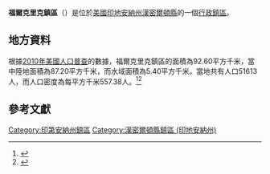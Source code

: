 {{noteTA
|G1=USState
|G2=地名
|G3=Unit
}}
{{Infobox settlement
|official_name            = 福爾克里克鎮區
|native_name = Fall Creek Township
|settlement_type          = [[行政鎮區|行政鎮區]]
|image_skyline            = 
|imagesize                = 
|image_map                = Map highlighting Fall Creek Township, Hamilton County, Indiana.svg
|mapsize                  = 250px
|pushpin_map  =USA Indiana
|pushpin_label = 福爾克里克鎮區
|pushpin_label_position   = top
|pushpin_map_caption      = 福爾克里克鎮區在印地安納州的位置
|subdivision_type         = [[世界政區索引|國家]]
|subdivision_type1        = [[美国州份|州份]]
|subdivision_type2        = [[印地安納州行政区划|縣]]
|subdivision_name         = [[美国|美国]]
|subdivision_name1        = [[印地安納州|印地安納州]]
|subdivision_name2        = [[漢密爾頓縣_(印地安納州)|漢密爾頓縣]]
|elevation_ft             = 830
|elevation_m              = 253
|timezone                 = [[北美东部時區|北美东部時區]]
|area_total_km2           = 92.60
|area_land_km2            = 87.20
|area_water_km2           = 5.40
|area_total_sq_mi         = 
|area_land_sq_mi          = 
|area_water_sq_mi         = 
|population_as_of         = [[2010年美國人口普查|2010]]
|population_footnotes     = 
|population_total         = 51613
|population_density_km2   = auto
|population_density_sq_mi = auto
|utc_offset               = -5
|coordinates              = {{coord|39|57|36|N|86|55|49|W|type:city_region:US-AL_source:GNS-enwiki|display=inline,title}}
| coor_pinpoint           = 
| coordinates_footnotes   = 
|timezone_DST             = EDT
|utc_offset_DST           = -4
|postal_code_type         = [[美國郵區編號|郵區編號]]
|postal_code              = 	

|area_code                = {{link-en|电话区号317|Area code 317|317}}
|blank_name = [[地名信息系统|GNIS ID]]
|blank_info = 453290
}}
'''福爾克里克鎮區'''（{{lang-en|Fall Creek Township}}）是位於[[美國|美國]][[印地安納州|印地安納州]][[漢密爾頓縣_(印地安納州)|漢密爾頓縣]]的一個[[行政鎮區|行政鎮區]]。

== 地方資料 ==
根據[[2010年美國人口普查|2010年美國人口普查]]的數據，福爾克里克鎮區的面積為92.60平方千米，當中陸地面積為87.20平方千米，而水域面積為5.40平方千米。當地共有人口51613人，而人口密度為每平方千米557.38人。<ref name="GR8">{{cite web|url=http://factfinder2.census.gov|publisher=[[美国人口调查局|美国人口调查局]]|accessdate=2011-05-14|title=American FactFinder|archive-date=2013-09-11|archive-url=https://web.archive.org/web/20130911234518/http://factfinder2.census.gov/|dead-url=no}}</ref><ref>{{cite web|url=https://www.citypopulation.de/en/usa/illinois/admin/|title=USA: Illinois (Counties and Townships) - City Population|accessdate=2020-07-20|archive-date=2020-04-22|archive-url=https://web.archive.org/web/20200422090607/https://www.citypopulation.de/en/usa/illinois/admin/|dead-url=no}}</ref>

== 參考文獻 ==
{{reflist}}

{{漢密爾頓縣 (印地安納州)}}

{{DEFAULTSORT:Fall Creek Township}}
[[Category:印第安納州鎮區|Category:印第安納州鎮區]]
[[Category:漢密爾頓縣鎮區_(印地安納州)|Category:漢密爾頓縣鎮區 (印地安納州)]]

{{Indiana-geo-stub}}